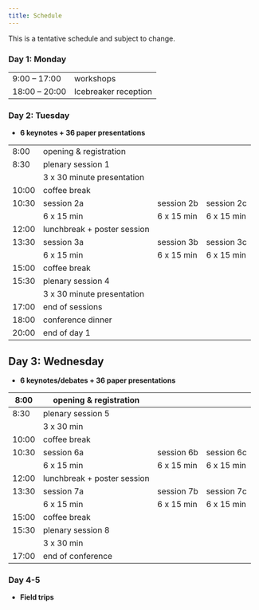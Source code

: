 ```yaml
---
title: Schedule
---
```


::: {.callout-note}
This is a tentative schedule and subject to change. 
:::

### Day 1: Monday 

|               |                      |
|---------------|----------------------|
| 9:00 – 17:00  | workshops            |
| 18:00 – 20:00 | Icebreaker reception |


### Day 2: Tuesday 

+ **6 keynotes + 36 paper presentations**

|       |                             |            |            |
| ----- | --------------------------- | ---        | ---        |
| 8:00  | opening & registration      |
| 8:30  | plenary session 1           |
|       | 3 x 30 minute presentation  |
| 10:00 | coffee break                |            |            |
| 10:30 | session 2a                  | session 2b | session 2c |
|       | 6 x 15 min                  | 6 x 15 min | 6 x 15 min |
| 12:00 | lunchbreak + poster session |
| 13:30 | session 3a                  | session 3b | session 3c |
|       | 6 x 15 min                  | 6 x 15 min | 6 x 15 min |
| 15:00 | coffee break                |
| 15:30 | plenary session 4           |
|       | 3 x 30 minute presentation  |
| 17:00 | end of sessions             |
| 18:00 | conference dinner           |
| 20:00 | end of day 1                |



## Day 3: Wednesday 

+ **6 keynotes/debates + 36 paper presentations**

| 8:00  | opening & registration      |            |            |
| ----- | --------------------------- |--|--|
| 8:30  | plenary session 5           |
|       | 3 x 30 min                  |
| 10:00 | coffee break                |            |            |
| 10:30 | session 6a                  | session 6b | session 6c |
|       | 6 x 15 min                  | 6 x 15 min | 6 x 15 min |
| 12:00 | lunchbreak + poster session |
| 13:30 | session 7a                  | session 7b | session 7c |
|       | 6 x 15 min                  | 6 x 15 min | 6 x 15 min |
| 15:00 | coffee break                |
| 15:30 | plenary session 8           |
|       | 3 x 30 min                  |
| 17:00 | end of conference           |

### Day 4-5

* **Field trips**
